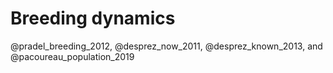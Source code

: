 # Breeding dynamics  {#breeding}

@pradel_breeding_2012, @desprez_now_2011, @desprez_known_2013, and @pacoureau_population_2019


